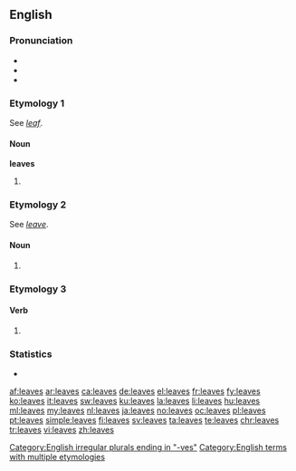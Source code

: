 ==English==

===Pronunciation===
* {{rhymes|iːvz}}
* {{IPA|/liːvz/}}
* {{audio|en-us-leaves.ogg|Audio (US)}}

===Etymology 1===
See ''[[leaf]]''.

====Noun====
{{wikipedia}}
'''leaves'''

# {{plural of|leaf|lang=en}}

===Etymology 2===
See ''[[leave]]''.

====Noun====
{{head|en|plural}}

# {{plural of|leave|lang=en|nocat=1}}

===Etymology 3===

====Verb====
{{head|en}}

# {{en-third-person singular of|leave}}

===Statistics===
* {{rank|trust|perfectly|fixed|851|leaves|chair|date|summer}}

[[Category:English irregular plurals ending in "-ves"]]
[[Category:English terms with multiple etymologies]]

[[af:leaves]]
[[ar:leaves]]
[[ca:leaves]]
[[de:leaves]]
[[el:leaves]]
[[fr:leaves]]
[[fy:leaves]]
[[ko:leaves]]
[[it:leaves]]
[[sw:leaves]]
[[ku:leaves]]
[[la:leaves]]
[[li:leaves]]
[[hu:leaves]]
[[ml:leaves]]
[[my:leaves]]
[[nl:leaves]]
[[ja:leaves]]
[[no:leaves]]
[[oc:leaves]]
[[pl:leaves]]
[[pt:leaves]]
[[simple:leaves]]
[[fi:leaves]]
[[sv:leaves]]
[[ta:leaves]]
[[te:leaves]]
[[chr:leaves]]
[[tr:leaves]]
[[vi:leaves]]
[[zh:leaves]]